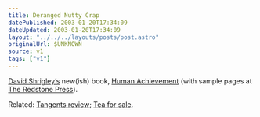 ```yaml
---
title: Deranged Nutty Crap
datePublished: 2003-01-20T17:34:09
dateUpdated: 2003-01-20T17:34:09
layout: "../../../layouts/posts/post.astro"
originalUrl: $UNKNOWN
source: v1
tags: ["v1"]
---
```


[David Shrigley&#8217;s][1] new(ish) book, [Human Achievement][2] (with sample pages at [The Redstone Press][3]).

Related: [Tangents review][4]; [Tea for sale][5].

[1]: http://www.twunt.co.uk/ "Twunt: David Shrigley news and links"
[2]: http://www.amazon.co.uk/exec/obidos/ASIN/1870003535/ohsky "Amazon.co.uk: Human Achievement by David Shrigley"
[3]: http://www.redstonepress.co.uk/tmwebservices/humanachievement/ "Redstone Press: David Shrigley's Human Achievement (rollover the cover)"
[4]: http://www.tangents.co.uk/tangents/main/2002/sept/copthatcol.html "Tangents.co.uk: Cop That, Col! David Shrigley and the 2003 Redstone Diary"
[5]: http://www.twunt.co.uk/images/teaforsale.gif "David Shrigley's Cup of Tea for Sale (makes me laugh every time I see it)"
